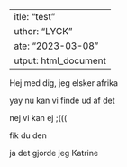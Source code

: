  ---
title: "test"
author: "LYCK"
date: "2023-03-08"
output: html_document
---

Hej med dig, jeg elsker afrika

yay nu kan vi finde ud af det

nej vi kan ej ;(((

fik du den

ja det gjorde jeg Katrine